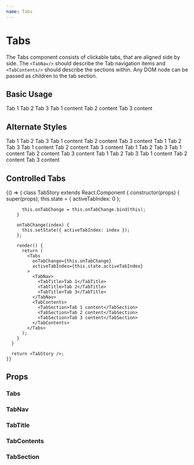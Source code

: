 ```yaml
---
name: Tabs
---
```




# Tabs

The Tabs component consists of clickable tabs, that are aligned side by side. The
`<TabNav/>` should describe the Tab navigation items and `<TabContents/>`
should describe the sections within. Any DOM node can be passed as children to
the tab section.

## Basic Usage

<Playground>
  <Tabs activeTabIndex={0}>
    <TabNav>
      <TabTitle>Tab 1</TabTitle>
      <TabTitle>Tab 2</TabTitle>
      <TabTitle>Tab 3</TabTitle>
    </TabNav>
    <TabContents>
      <TabSection>Tab 1 content</TabSection>
      <TabSection>Tab 2 content</TabSection>
      <TabSection>Tab 3 content</TabSection>
    </TabContents>
  </Tabs>
</Playground>

## Alternate Styles

<Playground>
  <GuideExample label="gray">
    <Tabs gray activeTabIndex={0}>
      <TabNav>
        <TabTitle>Tab 1</TabTitle>
        <TabTitle>Tab 2</TabTitle>
        <TabTitle>Tab 3</TabTitle>
      </TabNav>
      <TabContents>
        <TabSection>Tab 1 content</TabSection>
        <TabSection>Tab 2 content</TabSection>
        <TabSection>Tab 3 content</TabSection>
      </TabContents>
    </Tabs>
  </GuideExample>
  <GuideExample label="transparent">
    <Tabs transparent activeTabIndex={0}>
      <TabNav>
        <TabTitle>Tab 1</TabTitle>
        <TabTitle>Tab 2</TabTitle>
        <TabTitle>Tab 3</TabTitle>
      </TabNav>
      <TabContents>
        <TabSection>Tab 1 content</TabSection>
        <TabSection>Tab 2 content</TabSection>
        <TabSection>Tab 3 content</TabSection>
      </TabContents>
    </Tabs>
  </GuideExample>
  <GuideExample label="translucent">
    <Tabs translucent activeTabIndex={0}>
      <TabNav>
        <TabTitle>Tab 1</TabTitle>
        <TabTitle>Tab 2</TabTitle>
        <TabTitle>Tab 3</TabTitle>
      </TabNav>
      <TabContents>
        <TabSection>Tab 1 content</TabSection>
        <TabSection>Tab 2 content</TabSection>
        <TabSection>Tab 3 content</TabSection>
      </TabContents>
    </Tabs>
  </GuideExample>
  <GuideExample label="dark">
    <Tabs dark activeTabIndex={0}>
      <TabNav>
        <TabTitle>Tab 1</TabTitle>
        <TabTitle>Tab 2</TabTitle>
        <TabTitle>Tab 3</TabTitle>
      </TabNav>
      <TabContents>
        <TabSection>Tab 1 content</TabSection>
        <TabSection>Tab 2 content</TabSection>
        <TabSection>Tab 3 content</TabSection>
      </TabContents>
    </Tabs>
  </GuideExample>
</Playground>

## Controlled Tabs

<Playground>
  {() => {    
      class TabStory extends React.Component {
        constructor(props) {
          super(props);
          this.state = {
            activeTabIndex: 0
          };

          this.onTabChange = this.onTabChange.bind(this);
        }

        onTabChange(index) {
          this.setState({ activeTabIndex: index });
        };

        render() {
          return (
            <Tabs
              onTabChange={this.onTabChange}
              activeTabIndex={this.state.activeTabIndex}
            >
              <TabNav>
                <TabTitle>Tab 1</TabTitle>
                <TabTitle>Tab 2</TabTitle>
                <TabTitle>Tab 3</TabTitle>
              </TabNav>
              <TabContents>
                <TabSection>Tab 1 content</TabSection>
                <TabSection>Tab 2 content</TabSection>
                <TabSection>Tab 3 content</TabSection>
              </TabContents>
            </Tabs>
          );
        }
      }

      return <TabStory />;
    }}

</Playground>

## Props

### Tabs
<PropsTable of={Tabs} />

### TabNav
<PropsTable of={TabNav} />

### TabTitle
<PropsTable of={TabTitle} />

### TabContents
<PropsTable of={TabContents} />

### TabSection
<PropsTable of={TabSection} />

